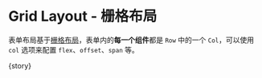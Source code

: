 
<Meta
  title="FluentForm/Basic"
  component={meta.component}
  decorators={meta.decorators}
  argTypes={meta.argTypes}
  parameters={meta.parameters} />

# Grid Layout - 栅格布局

表单布局基于[栅格布局](https://ng.ant.design/components/grid/zh)，表单内的**每一个组件**都是 `Row` 中的一个 `Col`，可以使用 `col` 选项来配置 `flex`、`offset`、`span` 等。

<Canvas withToolbar isExpanded mdxSource={source}>
  <Story name="Grid Layout">{story}</Story>
</Canvas>

<ArgsTable of={FluentFormComponent} />
